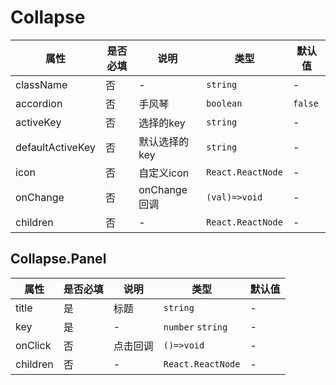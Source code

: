 # Collapse

| 属性 | 是否必填 | 说明 | 类型 | 默认值 |
| --- | --- | --- | --- | --- |
| className | 否 | - | `string` | - |
| accordion | 否 | 手风琴 | `boolean` | `false` |
| activeKey | 否 | 选择的key | `string` | - |
| defaultActiveKey | 否 | 默认选择的key | `string` | - |
| icon | 否 | 自定义icon | `React.ReactNode` | - |
| onChange | 否 | onChange回调 | `(val)=>void` | - |
| children | 否 | - | `React.ReactNode` | - |

## Collapse.Panel

| 属性 | 是否必填 | 说明 | 类型 | 默认值 |
| --- | --- | --- | --- | --- |
| title | 是 | 标题 | `string` | - |
| key | 是 | - | `number` `string` | - |
| onClick | 否 | 点击回调 | `()=>void` | - |
| children | 否 | - | `React.ReactNode` | - |
